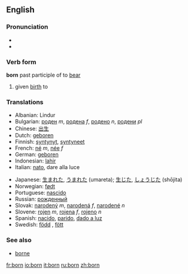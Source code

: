 {{see|Born}}
==English==

{{rank|William|remain|covered|717|born|somewhat|figure|goes}}

=== Pronunciation ===
* {{IPA|/ˈboːn/}}
* {{SAMPA|/"bo:n/}}

===Verb form===
'''born''' past participle of to [[bear]]

# given [[birth]] to

=== Translations ===
{{top}}
*Albanian: Lindur
*Bulgarian: [[роден]] ''m'', [[родена]] ''f'', [[родено]] ''n'', [[родени]] ''pl''
*Chinese: [[出生]]
*Dutch: [[geboren]]
*Finnish: [[syntynyt]], [[syntyneet]]
*French: [[né]] ''m'', [[née]] ''f''
*German: [[geboren]]
*Indonesian: [[lahir]]
*Italian: [[nato]], dare alla luce
{{mid}}
*Japanese: [[生まれた]], [[うまれた]] (umareta); [[生じた]], [[しょうじた]] (shōjita)
*Norwegian: [[født]]
*Portuguese: [[nascido]]
*Russian: [[рожденный]]
*Slovak: [[narodený]] ''m'', [[narodená]] ''f'', [[narodené]] ''n''
*Slovene: [[rojen]] ''m'', [[rojena]] ''f'', [[rojeno]] ''n''
*Spanish: [[nacido]], [[parido]], [[dar a luz|dado a luz]]
*Swedish: [[född]] {{c}}, [[fött]] {{n}}
{{bottom}}

=== See also ===
* [[borne]]

[[fr:born]]
[[io:born]]
[[it:born]]
[[ru:born]]
[[zh:born]]